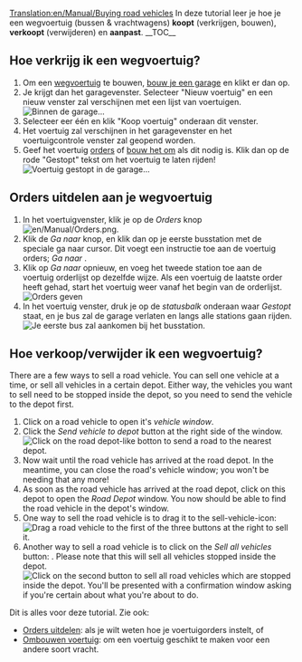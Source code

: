 [[Translation:en/Manual/Buying road vehicles]]
{{nl/Vertaling|en/Manual/Buying road vehicles|0}}{{nl/Manual/Tutorial/Tutorial}}
In deze tutorial leer je hoe je een wegvoertuig (bussen & vrachtwagens) '''koopt''' (verkrijgen, bouwen), '''verkoopt''' (verwijderen) en '''aanpast'''.
__TOC__ 
==Hoe verkrijg ik een wegvoertuig?==

# Om een [[nl/Manual/Wegvoertuigen|wegvoertuig]] te bouwen, [[nl/Manual/Bouw garage|bouw je een garage]] en klikt er dan op.
# Je krijgt dan het garagevenster. Selecteer "Nieuw voertuig" en een nieuw venster zal verschijnen met een lijst van voertuigen.<br/>[[File:en/Manual/Tutorial bus 5.png|frame|none|Binnen de garage...]]
# Selecteer eer één en klik "Koop voertuig" onderaan dit venster.
# Het voertuig zal verschijnen in het garagevenster en het voertuigcontrole venster zal geopend worden.
# Geef het voertuig [[nl/Manual/Orders|orders]] of [[nl/Manual/Voertuig aanpassen|bouw het om]] als dit nodig is. Klik dan op de rode "Gestopt" tekst om het voertuig te laten rijden!<br/>[[File:en/Manual/Stopped bus.png|frame|none|Voertuig gestopt in de garage...]]

==Orders uitdelen aan je wegvoertuig==
#In het voertuigvenster, klik je op de ''Orders'' knop [[File:en/Manual/Orders.png]]. 
#Klik de ''Ga naar'' knop, en klik dan op je eerste busstation met de speciale ga naar cursor. Dit voegt een instructie toe aan de voertuig orders; ''Ga naar <stationsnaam>''. 
#Klik op ''Ga naar'' opnieuw, en voeg het tweede station toe aan de voertuig orderlijst op dezelfde wijze. Als een voertuig de laatste order heeft gehad, start het voertuig weer vanaf het begin van de orderlijst.<br/>[[File:en/Manual/Tutorial bus 6.png|frame|none|Orders geven]]
#In het voertuig venster, druk je op de ''statusbalk'' onderaan waar ''Gestopt'' staat, en je bus zal de garage verlaten en langs alle stations gaan rijden.<br/>[[File:en/Manual/Tutorial bus 7.png|frame|none|Je eerste bus zal aankomen bij het busstation.]]

==Hoe verkoop/verwijder ik een wegvoertuig?==
There are a few ways to sell a road vehicle. You can sell one vehicle at a time, or sell all vehicles in a certain depot. Either way, the vehicles you want to sell need to be stopped inside the depot, so you need to send the vehicle to the depot first.

# Click on a road vehicle to open it's ''vehicle window''.
# Click the ''Send vehicle to depot'' button at the right side of the window.<br/>[[File:en/Manual/Buying-road-vehicles-6.png|none|frame|Click on the road depot-like botton to send a road to the nearest depot.]]
# Now wait until the road vehicle has arrived at the road depot. In the meantime, you can close the road's vehicle window; you won't be needing that any more!
# As soon as the road vehicle has arrived at the road depot, click on this depot to open the ''Road Depot'' window. You now should be able to find the road vehicle in the depot's window.
# One way to sell the road vehicle is to drag it to the sell-vehicle-icon:<br/>[[File:en/Manual/Buying-road-vehicles-7.png|none|frame|Drag a road vehicle to the first of the three buttons at the right to sell it.]]
# Another way to sell a road vehicle is to click on the ''Sell all vehicles'' button: . Please note that this will sell all vehicles stopped inside the depot.<br/>[[File:en/Manual/Buying-road-vehicles-8.png|none|frame|Click on the second button to sell all road vehicles which are stopped inside the depot. You'll be presented with a confirmation window asking if you're certain about what you're about to do.]]

Dit is alles voor deze tutorial. Zie ook:
* [[nl/Manual/Orders|Orders uitdelen]]: als je wilt weten hoe je voertuigorders instelt, of
* [[nl/Manual/Voertuig aanpassen|Ombouwen voertuig]]: om een voertuig geschikt te maken voor een andere soort vracht.